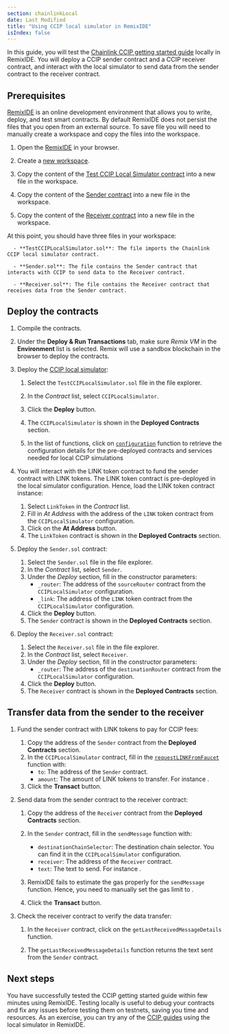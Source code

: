 ```yaml
---
section: chainlinkLocal
date: Last Modified
title: "Using CCIP local simulator in RemixIDE"
isIndex: false
---
```



<Common callout="importPackage" />

In this guide, you will test the [Chainlink CCIP getting started guide](/ccip/getting-started) locally in RemixIDE. You will deploy a CCIP sender contract and a CCIP receiver contract, and interact with the local simulator to send data from the sender contract to the receiver contract.

## Prerequisites

[RemixIDE](https://remix.ethereum.org/) is an online development environment that allows you to write, deploy, and test smart contracts. By default RemixIDE does not persist the files that you open from an external source. To save file you will need to manually create a workspace and copy the files into the workspace.

1. Open the [RemixIDE](https://remix.ethereum.org/) in your browser.
1. Create a [new workspace](https://remix-ide.readthedocs.io/en/latest/file_explorer.html#new-workspace).
1. Copy the content of the [Test CCIP Local Simulator contract](https://docs.chain.link/samples/CCIP/TestCCIPLocalSimulator.sol) into a new file in the workspace.

   <CodeSample src="samples/CCIP/TestCCIPLocalSimulator.sol" />

1. Copy the content of the [Sender contract](https://docs.chain.link/samples/CCIP/Sender.sol) into a new file in the workspace.

   <CodeSample src="samples/CCIP/Sender.sol" />

1. Copy the content of the [Receiver contract](https://docs.chain.link/samples/CCIP/Receiver.sol) into a new file in the workspace.

   <CodeSample src="samples/CCIP/Receiver.sol" />

At this point, you should have three files in your workspace:

      - **TestCCIPLocalSimulator.sol**: The file imports the Chainlink CCIP local simulator contract.

      - **Sender.sol**: The file contains the Sender contract that interacts with CCIP to send data to the Receiver contract.

      - **Receiver.sol**: The file contains the Receiver contract that receives data from the Sender contract.

## Deploy the contracts

1.  Compile the contracts.
1.  Under the **Deploy & Run Transactions** tab, make sure _Remix VM_ in the **Environment** list is selected. Remix will use a sandbox blockchain in the browser to deploy the contracts.
1.  Deploy the [CCIP local simulator](/chainlink-local/api-reference/solidity/ccip/cciplocalsimulator#cciplocalsimulator):

    1. Select the `TestCCIPLocalSimulator.sol` file in the file explorer.
    1. In the _Contract_ list, select `CCIPLocalSimulator`.
    1. Click the **Deploy** button.
    1. The `CCIPLocalSimulator` is shown in the **Deployed Contracts** section.
    1. In the list of functions, click on [`configuration`](/chainlink-local/api-reference/solidity/ccip/cciplocalsimulator#configuration) function to retrieve the configuration details for the pre-deployed contracts and services needed for local CCIP simulations

       <ClickToZoom
         src="/images/chainlink-local/ccip/remix/cciplocalsimulator-configuration.jpg"
         alt="RemixIDE CCIP Local Simulator configuration"
       />

1.  You will interact with the LINK token contract to fund the sender contract with LINK tokens. The LINK token contract is pre-deployed in the local simulator configuration. Hence, load the LINK token contract instance:

    1.  Select `LinkToken` in the _Contract_ list.
    1.  Fill in _At Address_ with the address of the `LINK` token contract from the `CCIPLocalSimulator` configuration.
    1.  Click on the **At Address** button.
    1.  The `LinkToken` contract is shown in the **Deployed Contracts** section.

1.  Deploy the `Sender.sol` contract:

    1.  Select the `Sender.sol` file in the file explorer.
    1.  In the _Contract_ list, select `Sender`.
    1.  Under the _Deploy_ section, fill in the constructor parameters:
        - `_router`: The address of the `sourceRouter` contract from the `CCIPLocalSimulator` configuration.
        - `_link`: The address of the `LINK` token contract from the `CCIPLocalSimulator` configuration.
    1.  Click the **Deploy** button.
    1.  The `Sender` contract is shown in the **Deployed Contracts** section.

1.  Deploy the `Receiver.sol` contract:

    1.  Select the `Receiver.sol` file in the file explorer.
    1.  In the _Contract_ list, select `Receiver`.
    1.  Under the _Deploy_ section, fill in the constructor parameters:
        - `_router`: The address of the `destinationRouter` contract from the `CCIPLocalSimulator` configuration.
    1.  Click the **Deploy** button.
    1.  The `Receiver` contract is shown in the **Deployed Contracts** section.

## Transfer data from the sender to the receiver

1. Fund the sender contract with LINK tokens to pay for CCIP fees:

   1. Copy the address of the `Sender` contract from the **Deployed Contracts** section.
   1. In the `CCIPLocalSimulator` contract, fill in the [`requestLINKFromFaucet`](/chainlink-local/api-reference/solidity/ccip/cciplocalsimulator#requestlinkfromfaucet) function with:
      - `to`: The address of the `Sender` contract.
      - `amount`: The amount of LINK tokens to transfer. For instance <CopyText text="1000000000000000000" code/>.
   1. Click the **Transact** button.

1. Send data from the sender contract to the receiver contract:

   1. Copy the address of the `Receiver` contract from the **Deployed Contracts** section.
   1. In the `Sender` contract, fill in the `sendMessage` function with:

      - `destinationChainSelector`: The destination chain selector. You can find it in the `CCIPLocalSimulator` configuration.
      - `receiver`: The address of the `Receiver` contract.
      - `text`: The text to send. For instance <CopyText text="Hello!" code/>.

   1. RemixIDE fails to estimate the gas properly for the `sendMessage` function. Hence, you need to manually set the gas limit to <CopyText text="3000000" code/>.

      <ClickToZoom
        src="/images/chainlink-local/ccip/remix/sendMessage-estimateGas.jpg"
        alt="RemixIDE CCIP Local sendMessage force gas limit"
      />

   1. Click the **Transact** button.

1. Check the receiver contract to verify the data transfer:

   1. In the `Receiver` contract, click on the `getLastReceivedMessageDetails` function.
   1. The `getLastReceivedMessageDetails` function returns the text sent from the `Sender` contract.

      <ClickToZoom
        src="/images/chainlink-local/ccip/remix/receivedMessage.jpg"
        alt="RemixIDE CCIP Local receivedMessage"
      />

## Next steps

You have successfully tested the CCIP getting started guide within few minutes using RemixIDE. Testing locally is useful to debug your contracts and fix any issues before testing them on testnets, saving you time and resources.
As an exercise, you can try any of the [CCIP guides](/ccip/tutorials) using the local simulator in RemixIDE.
